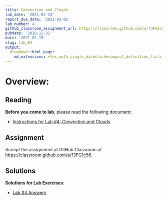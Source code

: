 ```yaml
---
title: Convection and Clouds
lab_date: '2021-02-15'
report_due_date: '2021-03-01'
lab_number: 4
github_classroom_assignment_url: https://classroom.github.com/a/f3FG1c56
pubdate: '2020-12-31'
date: '2021-02-15'
slug: lab_04
output:
  blogdown::html_page:
    md_extensions: +tex_math_single_backslash+compact_definition_lists
---
```


# Overview:

## Reading

**Before you come to lab**, please read the following document:

* [Instructions for Lab #4: Convection and Clouds](/lab_docs/lab_04_instructions){target="_blank"}

## Assignment
Accept the assignment at GitHub Classroom at <https://classroom.github.com/a/f3FG1c56>.

## Solutions

**Solutions for Lab Exercises**:

* [Lab #4 Answers](/lab_solutions/lab_04_answers){target="_blank"}
